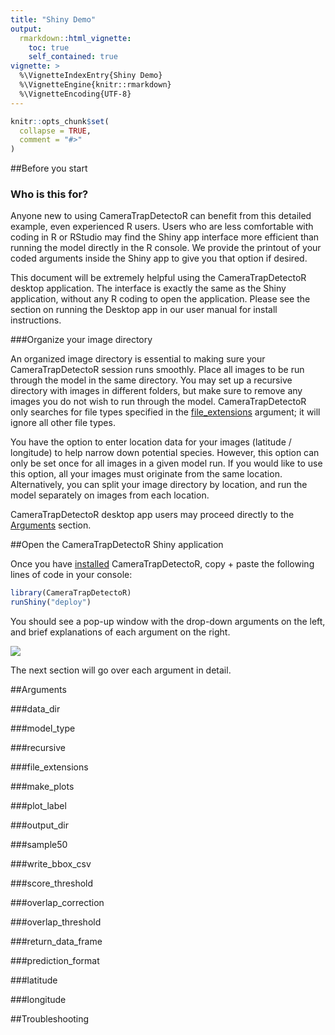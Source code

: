 ```yaml
---
title: "Shiny Demo"
output: 
  rmarkdown::html_vignette:
    toc: true
    self_contained: true
vignette: >
  %\VignetteIndexEntry{Shiny Demo}
  %\VignetteEngine{knitr::rmarkdown}
  %\VignetteEncoding{UTF-8}
---
```


```r
knitr::opts_chunk$set(
  collapse = TRUE,
  comment = "#>"
)

```
##Before you start  
  
### Who is this for?   
Anyone new to using CameraTrapDetectoR can benefit from this detailed example, even experienced R users. Users who are less comfortable with coding in R or RStudio may find the Shiny app interface more efficient than running the model directly in the R console. We provide the printout of your coded arguments inside the Shiny app to give you that option if desired.  
  
This document will be extremely helpful using the CameraTrapDetectoR desktop application. The interface is exactly the same as the Shiny application, without any R coding to open the application. Please see the section on running the Desktop app in our user manual for install instructions.
  

###Organize your image directory  
  
An organized image directory is essential to making sure your CameraTrapDetectoR session runs smoothly. Place all images to be run through the model in the same directory. You may set up a recursive directory with images in different folders, but make sure to remove any images you do not wish to run through the model. CameraTrapDetectoR only searches for file types specified in the [file_extensions](###file_extensions) argument; it will ignore all other file types.

You have the option to enter location data for your images (latitude / longitude) to help narrow down potential species. However, this option can only be set once for all images in a given model run. If you would like to use this option, all your images must originate from the same location. Alternatively, you can split your image directory by location, and run the model separately on images from each location.  

CameraTrapDetectoR desktop app users may proceed directly to the [Arguments](##Arguments) section.    
  
##Open the CameraTrapDetectoR Shiny application  
  
Once you have [installed](https://github.com/CameraTrapDetectoR/CameraTrapDetectoR) CameraTrapDetectoR, copy + paste the following lines of code in your console:  

```r
library(CameraTrapDetectoR)
runShiny("deploy")
```  
  
You should see a pop-up window with the drop-down arguments on the left, and brief explanations of each argument on the right.  


![](images/startup.PNG)  


The next section will go over each argument in detail.  
  
##Arguments   
  
###data_dir  
  
###model_type  

###recursive  

###file_extensions  

###make_plots  
   
###plot_label  

###output_dir  
   
###sample50  
 
###write_bbox_csv  
  
###score_threshold  

###overlap_correction  
  
###overlap_threshold  

###return_data_frame  

###prediction_format  
  
###latitude  

###longitude  

 
   

##Troubleshooting  

